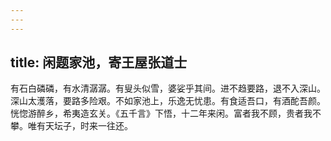 ```yaml
---
---
---
```

title: 闲题家池，寄王屋张道士
---



有石白磷磷，有水清潺潺。有叟头似雪，婆娑乎其间。进不趋要路，退不入深山。深山太濩落，要路多险艰。不如家池上，乐逸无忧患。有食适吾口，有酒酡吾颜。恍惚游醉乡，希夷造玄关。《五千言》下悟，十二年来闲。富者我不顾，贵者我不攀。唯有天坛子，时来一往还。
